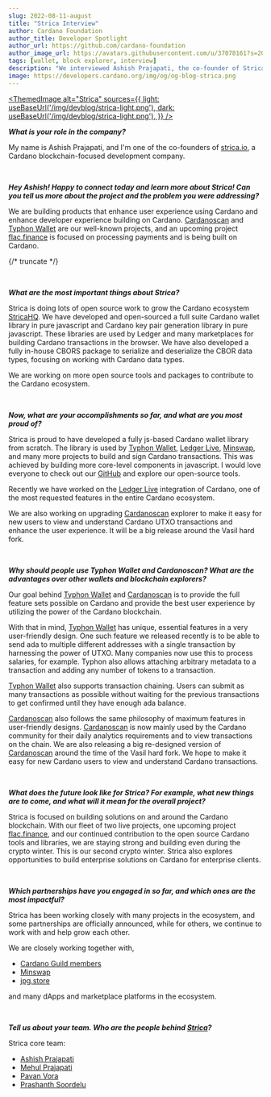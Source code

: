 ```yaml
---
slug: 2022-08-11-august
title: "Strica Interview"
author: Cardano Foundation
author_title: Developer Spotlight
author_url: https://github.com/cardano-foundation
author_image_url: https://avatars.githubusercontent.com/u/37078161?s=200&v=4
tags: [wallet, block explorer, interview]
description: "We interviewed Ashish Prajapati, the co-founder of Strica about various projects they are building and how they contribute to the Cardano ecosystem."
image: https://developers.cardano.org/img/og/og-blog-strica.png
---
```



 [<ThemedImage
alt="Strica"
sources={{
    light: useBaseUrl('/img/devblog/strica-light.png'),
    dark: useBaseUrl('/img/devblog/strica-light.png'),
  }}
/>](https://strica.io)

**_What is your role in the company?_**

My name is Ashish Prajapati, and I'm one of the co-founders of [strica.io](https://strica.io), a Cardano blockchain-focused development company.


<br />

**_Hey Ashish! Happy to connect today and learn more about Strica! Can you tell us more about the project and the problem you were addressing?_**

We are building products that enhance user experience using Cardano and enhance developer experience building on Cardano. [Cardanoscan](https://cardanoscan.io) and [Typhon Wallet](https://typhonwallet.io) are our well-known projects, and an upcoming project [flac.finance](https://flac.finance) is focused on processing payments and is being built on Cardano.

{/* truncate */}

<br />

**_What are the most important things about Strica?_**

Strica is doing lots of open source work to grow the Cardano ecosystem [StricaHQ](https://github.com/StricaHQ). We have developed and open-sourced a full suite Cardano wallet library in pure javascript and Cardano key pair generation library in pure javascript. These libraries are used by Ledger and many marketplaces for building Cardano transactions in the browser. We have also developed a fully in-house CBORS package to serialize and deserialize the CBOR data types, focusing on working with Cardano data types.

We are working on more open source tools and packages to contribute to the Cardano ecosystem.


<br />

**_Now, what are your accomplishments so far, and what are you most proud of?_**

Strica is proud to have developed a fully js-based Cardano wallet library from scratch. The library is used by [Typhon Wallet](https://typhonwallet.io), [Ledger Live](https://www.ledger.com/ledger-live), [Minswap](https://minswap.org/), and many more projects to build and sign Cardano transactions. This was achieved by building more core-level components in javascript. I would love everyone to check out our [GitHub](https://github.com/StricaHQ) and explore our open-source tools.

Recently we have worked on the [Ledger Live](https://www.ledger.com/ledger-live) integration of Cardano, one of the most requested features in the entire Cardano ecosystem.

We are also working on upgrading [Cardanoscan](https://cardanoscan.io) explorer to make it easy for new users to view and understand Cardano UTXO transactions and enhance the user experience. It will be a big release around the Vasil hard fork.


<br />

**_Why should people use Typhon Wallet and Cardanoscan? What are the advantages over other wallets and blockchain explorers?_**

Our goal behind [Typhon Wallet](https://typhonwallet.io) and [Cardanoscan](https://cardanoscan.io) is to provide the full feature sets possible on Cardano and provide the best user experience by utilizing the power of the Cardano blockchain.

With that in mind, [Typhon Wallet](https://typhonwallet.io) has unique, essential features in a very user-friendly design. One such feature we released recently is to be able to send ada to multiple different addresses with a single transaction by harnessing the power of UTXO. Many companies now use this to process salaries, for example. Typhon also allows attaching arbitrary metadata to a transaction and adding any number of tokens to a transaction.

[Typhon Wallet](https://typhonwallet.io) also supports transaction chaining. Users can submit as many transactions as possible without waiting for the previous transactions to get confirmed until they have enough ada balance.

[Cardanoscan](https://cardanoscan.io) also follows the same philosophy of maximum features in user-friendly designs. [Cardanoscan](https://cardanoscan.io) is now mainly used by the Cardano community for their daily analytics requirements and to view transactions on the chain. We are also releasing a big re-designed version of [Cardanoscan](https://cardanoscan.io) around the time of the Vasil hard fork. We hope to make it easy for new Cardano users to view and understand Cardano transactions.


<br />

**_What does the future look like for Strica? For example, what new things are to come, and what will it mean for the overall project?_**

Strica is focused on building solutions on and around the Cardano blockchain. With our fleet of two live projects, one upcoming project [flac.finance](https://flac.finance), and our continued contribution to the open source Cardano tools and libraries, we are staying strong and building even during the crypto winter. This is our second crypto winter.
Strica also explores opportunities to build enterprise solutions on Cardano for enterprise clients.


<br />

**_Which partnerships have you engaged in so far, and which ones are the most impactful?_**

Strica has been working closely with many projects in the ecosystem, and some partnerships are officially announced, while for others, we continue to work with and help grow each other.

We are closely working together with,

* [Cardano Guild members](https://cardano-community.github.io/guild-operators/)
* [Minswap](https://minswap.org/)
* [jpg.store](https://www.jpg.store/)

and many dApps and marketplace platforms in the ecosystem.


<br />

**_Tell us about your team. Who are the people behind [Strica](https://strica.io)?_**

Strica core team:

* [Ashish Prajapati](https://twitter.com/ashisherc)
* [Mehul Prajapati](https://twitter.com/mehul_cs)
* [Pavan Vora](https://twitter.com/pavan_vora)
* [Prashanth Soordelu](https://twitter.com/soordeluP)
